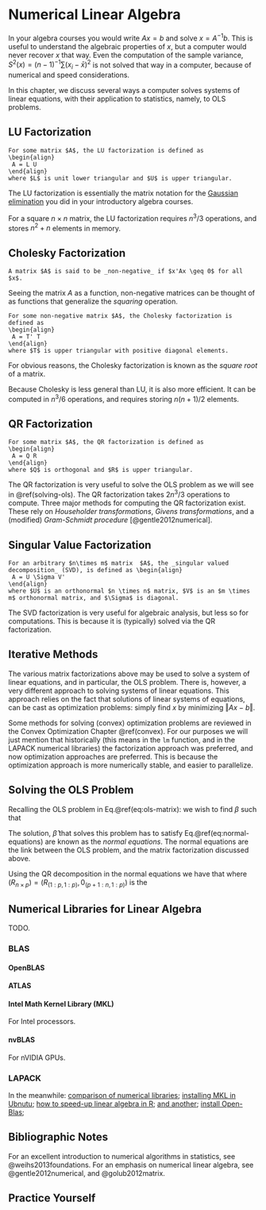 # Numerical Linear Algebra {#algebra}

In your algebra courses you would write $Ax=b$ and solve $x=A^{-1}b$. 
This is useful to understand the algebraic properties of $x$, but a computer would never recover $x$ that way. 
Even the computation of the sample variance, $S^2(x)=(n-1)^{-1}\sum (x_i-\bar x )^2$ is not solved that way in a computer, because of numerical and speed considerations.

In this chapter, we discuss several ways a computer solves systems of linear equations, with their application to statistics, namely, to OLS problems.  


## LU Factorization

```definition
For some matrix $A$, the LU factorization is defined as 
\begin{align}
 A = L U 
\end{align}
where $L$ is unit lower triangular and $U$ is upper triangular. 
```

The LU factorization is essentially the matrix notation for the [Gaussian elimination](https://en.wikipedia.org/wiki/Gaussian_elimination) you did in your introductory algebra courses. 

For a square $n \times n$ matrix, the LU factorization requires $n^3/3$ operations, and stores $n^2+n$ elements in memory. 



## Cholesky Factorization

```definition
A matrix $A$ is said to be _non-negative_ if $x'Ax \geq 0$ for all $x$.
```

Seeing the matrix $A$ as a function, non-negative matrices can be thought of as functions that generalize the _squaring_ operation.



```definition
For some non-negative matrix $A$, the Cholesky factorization is defined as 
\begin{align}
 A = T' T 
\end{align}
where $T$ is upper triangular with positive diagonal elements.
```

For obvious reasons, the Cholesky factorization is known as the _square root_ of a matrix. 

Because Cholesky is less general than LU, it is also more efficient.
It can be computed in $n^3/6$ operations, and requires storing $n(n+1)/2$ elements.


## QR Factorization

```definition
For some matrix $A$, the QR factorization is defined as 
\begin{align}
 A = Q R 
\end{align}
where $Q$ is orthogonal and $R$ is upper triangular. 
```

The QR factorization is very useful to solve the OLS problem as we will see in \@ref(solving-ols).
The QR factorization takes $2n^3/3$ operations to compute. 
Three major methods for computing the QR factorization exist. These rely on _Householder transformations_, _Givens transformations_, and a (modified) _Gram-Schmidt procedure_ [@gentle2012numerical].





## Singular Value Factorization

```definition
For an arbitrary $n\times m$ matrix  $A$, the _singular valued decomposition_ (SVD), is defined as \begin{align}
 A = U \Sigma V' 
\end{align}
where $U$ is an orthonormal $n \times n$ matrix, $V$ is an $m \times m$ orthonormal matrix, and $\Sigma$ is diagonal.
```

The SVD factorization is very useful for algebraic analysis, but less so for computations.
This is because it is (typically) solved via the QR factorization.



## Iterative Methods

The various matrix factorizations above may be used to solve a system of linear equations, and in particular, the OLS problem. 
There is, however, a very different approach to solving systems of linear equations. 
This approach relies on the fact that solutions of linear systems of equations, can be cast as optimization problems: simply find $x$ by minimizing  $\Vert Ax-b \Vert$.

Some methods for solving (convex) optimization problems are reviewed in the Convex Optimization Chapter \@ref(convex).
For our purposes we will just mention that historically (this means in the `lm` function, and in the LAPACK numerical libraries) the factorization approach was preferred, and now optimization approaches are preferred. 
This is because the optimization approach is more numerically stable, and easier to parallelize. 



## Solving the OLS Problem {#solving-ols}

Recalling the OLS problem in Eq.\@ref(eq:ols-matrix): we wish to find $\beta$ such that  
\begin{align}
  \hat \beta:= argmin_\beta \{ \Vert y-X\beta \Vert^2_2 \}.
\end{align}

The solution, $\hat \beta$ that solves this problem has to satisfy 
\begin{align}
  X'X \beta = X'y.
  (\#eq:normal-equations)
\end{align}
Eq.\@ref(eq:normal-equations) are known as the _normal equations_.
The normal equations are the link between the OLS problem, and the matrix factorization discussed above. 


Using the QR decomposition in the normal equations we have that 
\begin{align*}
  \hat \beta = R_{(1:p,1:p)}^{-1} y,
\end{align*}
where $(R_{n\times p})=(R_{(1:p,1:p)},0_{(p+1:n,1:p)})$ is the 




## Numerical Libraries for Linear Algebra

TODO. 

### BLAS

#### OpenBLAS

#### ATLAS

#### Intel Math Kernel Library (MKL)

For Intel processors. 

#### nvBLAS

For nVIDIA GPUs. 

### LAPACK




In the meanwhile:
[comparison of numerical libraries](https://en.wikipedia.org/wiki/Comparison_of_linear_algebra_libraries);
[installing MKL in Ubnutu](http://dirk.eddelbuettel.com/blog/2018/04/15/#018_mkl_for_debian_ubuntu);
[how to speed-up linear algebra in R](https://www.r-bloggers.com/why-is-r-slow-some-explanations-and-mklopenblas-setup-to-try-to-fix-this/);
[and another](https://www.r-bloggers.com/for-faster-r-use-openblas-instead-better-than-atlas-trivial-to-switch-to-on-ubuntu/);
[install Open-Blas](https://gist.github.com/pachamaltese/e4b819ccf537d465a8d49e6d60252d89);




## Bibliographic Notes
For an excellent introduction to numerical algorithms in statistics, see @weihs2013foundations.
For an emphasis on numerical linear algebra, see @gentle2012numerical, and @golub2012matrix.

## Practice Yourself
